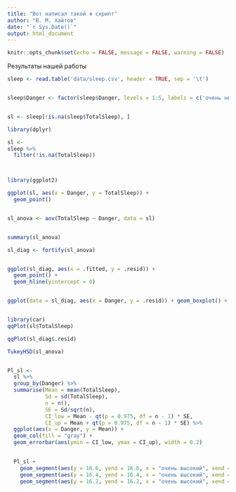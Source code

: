 ```yaml
---
title: "Вот написал такой я скрипт"
author: "В. М. Хайтов"
date: "`r Sys.Date()`"
output: html_document
---
```


```r
knitr::opts_chunk$set(echo = FALSE, message = FALSE, warning = FALSE)
```


Результаты нашей работы

```r
sleep <- read.table('data/sleep.csv', header = TRUE, sep = '\t')


sleep$Danger <- factor(sleep$Danger, levels = 1:5, labels = c('очень низкий', 'низкий', 'средний', 'высокий', 'очень высокий'))


sl <- sleep[!is.na(sleep$TotalSleep), ]

library(dplyr)

sl <- 
sleep %>% 
  filter(!is.na(TotalSleep))



library(ggplot2)

ggplot(sl, aes(x = Danger, y = TotalSleep)) +
  geom_point()


sl_anova <- aov(TotalSleep ~ Danger, data = sl)


summary(sl_anova)

sl_diag <- fortify(sl_anova)


ggplot(sl_diag, aes(x = .fitted, y = .resid)) +
  geom_point() +
  geom_hline(yintercept = 0)


ggplot(data = sl_diag, aes(x = Danger, y = .resid)) + geom_boxplot() + geom_hline(yintercept = 0)


library(car)
qqPlot(sl$TotalSleep)

qqPlot(sl_diag$.resid)

TukeyHSD(sl_anova)


Pl_sl <-
  sl %>% 
  group_by(Danger) %>% 
  summarise(Mean = mean(TotalSleep),
            Sd = sd(TotalSleep),
            n = n(),
            SE = Sd/sqrt(n),
            CI_low = Mean - qt(p = 0.975, df = n - 1) * SE,
            CI_up = Mean + qt(p = 0.975, df = n - 1) * SE) %>% 
  ggplot(aes(x = Danger, y = Mean)) +
  geom_col(fill = "gray") +
  geom_errorbar(aes(ymin = CI_low, ymax = CI_up), width = 0.2)

  
  Pl_sl +
    geom_segment(aes(y = 16.6, yend = 16.6, x = "очень высокий", xend = "очень низкий")) +
    geom_segment(aes(y = 16.4, yend = 16.4, x = "очень высокий", xend = "низкий")) +
    geom_segment(aes(y = 16.2, yend = 16.2, x = "очень высокий", xend = "средний"))



```

